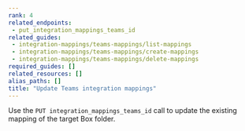 ```yaml
---
rank: 4
related_endpoints:
 - put_integration_mappings_teams_id
related_guides:
 - integration-mappings/teams-mappings/list-mappings
 - integration-mappings/teams-mappings/create-mappings
 - integration-mappings/teams-mappings/delete-mappings
required_guides: []
related_resources: []
alias_paths: []
title: "Update Teams integration mappings"
---
```

Use the `PUT integration_mappings_teams_id` call to update the
existing mapping of the target Box folder.

<Samples id='put_integration_mappings_teams_id' />
